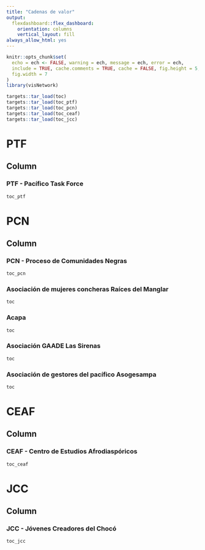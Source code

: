 ```yaml
---
title: "Cadenas de valor"
output: 
  flexdashboard::flex_dashboard:
    orientation: columns
    vertical_layout: fill
always_allow_html: yes
---
```


<style>

body {
  padding-top:0px
}

</style>

```r
knitr::opts_chunk$set(
  echo = ech <- FALSE, warning = ech, message = ech, error = ech,
  include = TRUE, cache.comments = TRUE, cache = FALSE, fig.height = 5,
  fig.width = 7
)
library(visNetwork)
```

```r
targets::tar_load(toc)
targets::tar_load(toc_ptf)
targets::tar_load(toc_pcn)
targets::tar_load(toc_ceaf)
targets::tar_load(toc_jcc)
```

PTF {data-orientation=rows}
=====================================     
Column {.tabset .tabset-fade}
-------------------------------------

### **PTF** - Pacífico Task Force

```r
toc_ptf
```


PCN {data-orientation=rows}
=====================================     
Column {.tabset .tabset-fade}
-------------------------------------

### **PCN** - Proceso de Comunidades Negras

```r
toc_pcn
```


### Asociación de mujeres concheras Raíces del Manglar

```r
toc
```

### Acapa

```r
toc
```

### Asociación GAADE Las Sirenas

```r
toc
```

### Asociación de gestores del pacífico Asogesampa

```r
toc
```


CEAF {data-orientation=rows}
=====================================     
Column {.tabset .tabset-fade}
-------------------------------------

### **CEAF** - Centro de Estudios Afrodiaspóricos

```r
toc_ceaf
```


JCC {data-orientation=rows}
=====================================     
Column {.tabset .tabset-fade}
-------------------------------------

### **JCC** - Jóvenes Creadores del Chocó

```r
toc_jcc
```
